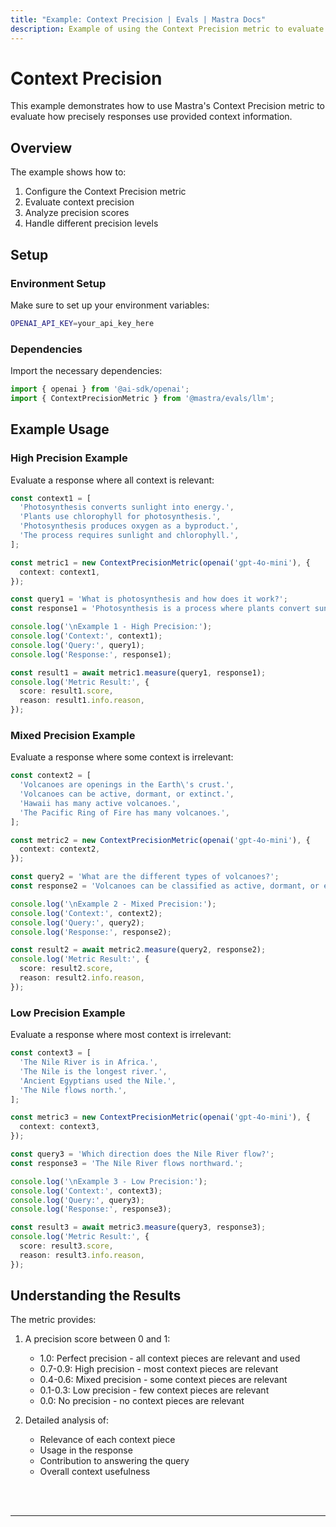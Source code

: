 ```yaml
---
title: "Example: Context Precision | Evals | Mastra Docs"
description: Example of using the Context Precision metric to evaluate how precisely context information is used.
---
```



# Context Precision

This example demonstrates how to use Mastra's Context Precision metric to evaluate how precisely responses use provided context information.

## Overview

The example shows how to:

1. Configure the Context Precision metric
2. Evaluate context precision
3. Analyze precision scores
4. Handle different precision levels

## Setup

### Environment Setup

Make sure to set up your environment variables:

```bash filename=".env"
OPENAI_API_KEY=your_api_key_here
```

### Dependencies

Import the necessary dependencies:

```typescript copy showLineNumbers filename="src/index.ts"
import { openai } from '@ai-sdk/openai';
import { ContextPrecisionMetric } from '@mastra/evals/llm';
```

## Example Usage

### High Precision Example

Evaluate a response where all context is relevant:

```typescript copy showLineNumbers{5} filename="src/index.ts"
const context1 = [
  'Photosynthesis converts sunlight into energy.',
  'Plants use chlorophyll for photosynthesis.',
  'Photosynthesis produces oxygen as a byproduct.',
  'The process requires sunlight and chlorophyll.',
];

const metric1 = new ContextPrecisionMetric(openai('gpt-4o-mini'), {
  context: context1,
});

const query1 = 'What is photosynthesis and how does it work?';
const response1 = 'Photosynthesis is a process where plants convert sunlight into energy using chlorophyll, producing oxygen as a byproduct.';

console.log('\nExample 1 - High Precision:');
console.log('Context:', context1);
console.log('Query:', query1);
console.log('Response:', response1);

const result1 = await metric1.measure(query1, response1);
console.log('Metric Result:', {
  score: result1.score,
  reason: result1.info.reason,
});
```

### Mixed Precision Example

Evaluate a response where some context is irrelevant:

```typescript copy showLineNumbers{32} filename="src/index.ts"
const context2 = [
  'Volcanoes are openings in the Earth\'s crust.',
  'Volcanoes can be active, dormant, or extinct.',
  'Hawaii has many active volcanoes.',
  'The Pacific Ring of Fire has many volcanoes.',
];

const metric2 = new ContextPrecisionMetric(openai('gpt-4o-mini'), {
  context: context2,
});

const query2 = 'What are the different types of volcanoes?';
const response2 = 'Volcanoes can be classified as active, dormant, or extinct based on their activity status.';

console.log('\nExample 2 - Mixed Precision:');
console.log('Context:', context2);
console.log('Query:', query2);
console.log('Response:', response2);

const result2 = await metric2.measure(query2, response2);
console.log('Metric Result:', {
  score: result2.score,
  reason: result2.info.reason,
});
```

### Low Precision Example

Evaluate a response where most context is irrelevant:

```typescript copy showLineNumbers{58} filename="src/index.ts"
const context3 = [
  'The Nile River is in Africa.',
  'The Nile is the longest river.',
  'Ancient Egyptians used the Nile.',
  'The Nile flows north.',
];

const metric3 = new ContextPrecisionMetric(openai('gpt-4o-mini'), {
  context: context3,
});

const query3 = 'Which direction does the Nile River flow?';
const response3 = 'The Nile River flows northward.';

console.log('\nExample 3 - Low Precision:');
console.log('Context:', context3);
console.log('Query:', query3);
console.log('Response:', response3);

const result3 = await metric3.measure(query3, response3);
console.log('Metric Result:', {
  score: result3.score,
  reason: result3.info.reason,
});
```

## Understanding the Results

The metric provides:

1. A precision score between 0 and 1:
   - 1.0: Perfect precision - all context pieces are relevant and used
   - 0.7-0.9: High precision - most context pieces are relevant
   - 0.4-0.6: Mixed precision - some context pieces are relevant
   - 0.1-0.3: Low precision - few context pieces are relevant
   - 0.0: No precision - no context pieces are relevant

2. Detailed analysis of:
   - Relevance of each context piece
   - Usage in the response
   - Contribution to answering the query
   - Overall context usefulness

<br />
<br />
<hr className="dark:border-[#404040] border-gray-300" />
<br />
<br />
<GithubLink
  link={
    "https://github.com/mastra-ai/mastra/blob/main/examples/basics/evals/context-precision"
  }
/>
